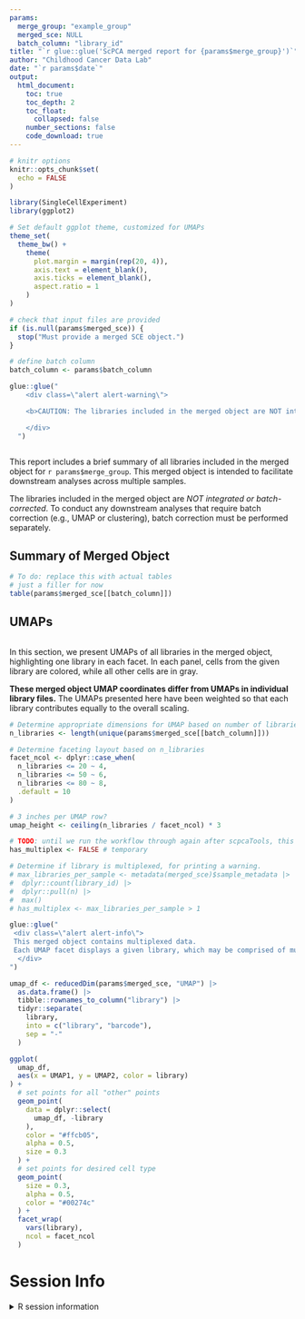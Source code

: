 ```yaml
---
params:
  merge_group: "example_group"
  merged_sce: NULL
  batch_column: "library_id"
title: "`r glue::glue('ScPCA merged report for {params$merge_group}')`"
author: "Childhood Cancer Data Lab"
date: "`r params$date`"
output:
  html_document:
    toc: true
    toc_depth: 2
    toc_float:
      collapsed: false
    number_sections: false
    code_download: true
---
```


```r
# knitr options
knitr::opts_chunk$set(
  echo = FALSE
)

library(SingleCellExperiment)
library(ggplot2)

# Set default ggplot theme, customized for UMAPs
theme_set(
  theme_bw() +
    theme(
      plot.margin = margin(rep(20, 4)),
      axis.text = element_blank(),
      axis.ticks = element_blank(),
      aspect.ratio = 1
    )
)
```

```r
# check that input files are provided
if (is.null(params$merged_sce)) {
  stop("Must provide a merged SCE object.")
}

# define batch column
batch_column <- params$batch_column
```

```r
glue::glue("
    <div class=\"alert alert-warning\">

    <b>CAUTION: The libraries included in the merged object are NOT integrated or batch-corrected.</b>

    </div>
  ")
```

```r
```


This report includes a brief summary of all libraries included in the merged object for `r params$merge_group`.
This merged object is intended to facilitate downstream analyses across multiple samples.

The libraries included in the merged object are _NOT integrated or batch-corrected_.
To conduct any downstream analyses that require batch correction (e.g., UMAP or clustering), batch correction must be performed separately. 


## Summary of Merged Object

```r
# To do: replace this with actual tables
# just a filler for now
table(params$merged_sce[[batch_column]])
```

## UMAPs

```r
```

In this section, we present UMAPs of all libraries in the merged object, highlighting one library in each facet. 
In each panel, cells from the given library are colored, while all other cells are in gray.

**These merged object UMAP coordinates differ from UMAPs in individual library files.**
The UMAPs presented here have been weighted so that each library contributes equally to the overall scaling.

```r
# Determine appropriate dimensions for UMAP based on number of libraries
n_libraries <- length(unique(params$merged_sce[[batch_column]]))

# Determine faceting layout based on n_libraries
facet_ncol <- dplyr::case_when(
  n_libraries <= 20 ~ 4,
  n_libraries <= 50 ~ 6,
  n_libraries <= 80 ~ 8,
  .default = 10
)

# 3 inches per UMAP row?
umap_height <- ceiling(n_libraries / facet_ncol) * 3

# TODO: until we run the workflow through again after scpcaTools, this will not work. We will need to circle back to this.
has_multiplex <- FALSE # temporary

# Determine if library is multiplexed, for printing a warning.
# max_libraries_per_sample <- metadata(merged_sce)$sample_metadata |>
#  dplyr::count(library_id) |>
#  dplyr::pull(n) |>
#  max()
# has_multiplex <- max_libraries_per_sample > 1
```



```r
glue::glue("
 <div class=\"alert alert-info\">
 This merged object contains multiplexed data.
 Each UMAP facet displays a given library, which may be comprised of multiple samples.
  </div>
")
```


```r
umap_df <- reducedDim(params$merged_sce, "UMAP") |>
  as.data.frame() |>
  tibble::rownames_to_column("library") |>
  tidyr::separate(
    library,
    into = c("library", "barcode"),
    sep = "-"
  )

ggplot(
  umap_df,
  aes(x = UMAP1, y = UMAP2, color = library)
) +
  # set points for all "other" points
  geom_point(
    data = dplyr::select(
      umap_df, -library
    ),
    color = "#ffcb05",
    alpha = 0.5,
    size = 0.3
  ) +
  # set points for desired cell type
  geom_point(
    size = 0.3,
    alpha = 0.5,
    color = "#00274c"
  ) +
  facet_wrap(
    vars(library),
    ncol = facet_ncol
  )
```

# Session Info
<details>
<summary>R session information</summary>
```r
if (requireNamespace("sessioninfo", quietly = TRUE)) {
  sessioninfo::session_info()
} else {
  sessionInfo()
}
```
</details>
